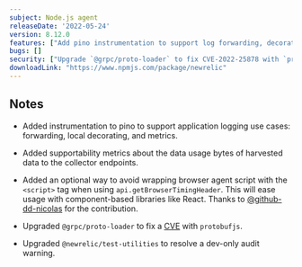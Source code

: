 ```yaml
---
subject: Node.js agent
releaseDate: '2022-05-24'
version: 8.12.0
features: ["Add pino instrumentation to support log forwarding, decoration, and metrics.","Add an optional way to avoid wrapping browser agent script with script tag when using `api.getBrowserTimingHeader`."]
bugs: []
security: ["Upgrade `@grpc/proto-loader` to fix CVE-2022-25878 with `protobufjs`."]
downloadLink: "https://www.npmjs.com/package/newrelic"
---
```


## Notes

- Added instrumentation to pino to support application logging use cases: forwarding, local decorating, and metrics.

- Added supportability metrics about the data usage bytes of harvested data to the collector endpoints.

- Added an optional way to avoid wrapping browser agent script with the `<script>` tag when using `api.getBrowserTimingHeader`. This will ease usage with component-based libraries like React. Thanks to [@github-dd-nicolas](https://github.com/github-dd-nicolas) for the contribution.

- Upgraded `@grpc/proto-loader` to fix a [CVE](https://security.snyk.io/vuln/SNYK-JS-PROTOBUFJS-2441248) with `protobufjs`.

- Upgraded `@newrelic/test-utilities` to resolve a dev-only audit warning.

